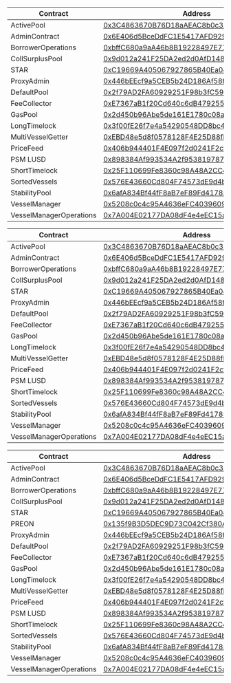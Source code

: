 
<Tabs>
  <TabItem value="table1" label="Arbitrum">

| Contract                | Address                                                                                                              |
| ----------------------- | -------------------------------------------------------------------------------------------------------------------- |
| ActivePool              | [0x3C4863670B76D18aAEAC8b0c399E5fB71190DD04](https://arbiscan.io/address/0x3c4863670b76d18aaeac8b0c399e5fb71190dd04) |
| AdminContract           | [0x6E406d5BceDdFC1E5417AFD9292cF2Ec1c1349ED](https://arbiscan.io/address/0x6E406d5BceDdFC1E5417AFD9292cF2Ec1c1349ED) |
| BorrowerOperations      | [0xbffC680a9aA46b8B19228497E77888dA6B944B2D](https://arbiscan.io/address/0xbffC680a9aA46b8B19228497E77888dA6B944B2D) |
| CollSurplusPool         | [0x9d012a241F25DA2ed2d0AfD148725A2A742cf1C6](https://arbiscan.io/address/0x9d012a241F25DA2ed2d0AfD148725A2A742cf1C6) |
| STAR                    | [0xC19669A405067927865B40Ea045a2baabbbe57f5](https://arbiscan.io/address/0xC19669A405067927865B40Ea045a2baabbbe57f5)   |
| ProxyAdmin              | [0x446bEEcf9a5CEB5b24D186Af58f8C83A9861039D](https://arbiscan.io/address/0x446bEEcf9a5CEB5b24D186Af58f8C83A9861039D) |
| DefaultPool             | [0x2f79AD2FA60929251F98b3fC59C5a5CA03224287](https://arbiscan.io/address/0x2f79AD2FA60929251F98b3fC59C5a5CA03224287) |
| FeeCollector            | [0xE7367aB1f20Cd640c6dB479255Be9f12745D0F43](https://arbiscan.io/address/0xE7367aB1f20Cd640c6dB479255Be9f12745D0F43) |
| GasPool                 | [0x2d450b96Abe5de161E1780c08aF55B2d3a5A741f](https://arbiscan.io/address/0x2d450b96Abe5de161E1780c08aF55B2d3a5A741f) |
| LongTimelock            | [0x3f00fE26f7e4a54290548DD8bc4a440c3fFB0FC9](https://arbiscan.io/address/0x3f00fE26f7e4a54290548DD8bc4a440c3fFB0FC9) |
| MultiVesselGetter       | [0xEBD48e5d8f0578128F4E25D88fF983D10E21A8D1](https://arbiscan.io/address/0xEBD48e5d8f0578128F4E25D88fF983D10E21A8D1) |
| PriceFeed               | [0x406b944401F4E097f2d0241F2cf596141EFB3d0D](https://arbiscan.io/address/0x406b944401F4E097f2d0241F2cf596141EFB3d0D) |
| PSM LUSD                | [0x898384Af993534A2f953819787D3e9519a4A077f](https://arbiscan.io/address/0x898384Af993534A2f953819787D3e9519a4A077f) |
| ShortTimelock           | [0x25F110699Fe8360c98A48A2CC42c3732328ACA8A](https://arbiscan.io/address/0x25F110699Fe8360c98A48A2CC42c3732328ACA8A) |
| SortedVessels           | [0x576E43660Cd804F74573dE9d4b26B3752e251a3f](https://arbiscan.io/address/0x576E43660Cd804F74573dE9d4b26B3752e251a3f) |
| StabilityPool           | [0x6afA834Bf44fF8aB7eF89Fd417853e9B13FBfB52](https://arbiscan.io/address/0x6afA834Bf44fF8aB7eF89Fd417853e9B13FBfB52) |
| VesselManager           | [0x5208c0c4c95A4636eFC403960969a4a4b4CCDFC5](https://arbiscan.io/address/0x5208c0c4c95A4636eFC403960969a4a4b4CCDFC5) |
| VesselManagerOperations | [0x7A004E02177DA08dF4e4eEC15a0F75Fb5DE6Af04](https://arbiscan.io/address/0x7A004E02177DA08dF4e4eEC15a0F75Fb5DE6Af04) |

  </TabItem>
  <TabItem value="table2" label="Polygon">

| Contract                | Address                                                                                                                  |
| ----------------------- | ------------------------------------------------------------------------------------------------------------------------ |
| ActivePool              | [0x3C4863670B76D18aAEAC8b0c399E5fB71190DD04](https://polygonscan.com/address/0x3c4863670b76d18aaeac8b0c399e5fb71190dd04) |
| AdminContract           | [0x6E406d5BceDdFC1E5417AFD9292cF2Ec1c1349ED](https://polygonscan.com/address/0x6E406d5BceDdFC1E5417AFD9292cF2Ec1c1349ED) |
| BorrowerOperations      | [0xbffC680a9aA46b8B19228497E77888dA6B944B2D](https://polygonscan.com/address/0xbffC680a9aA46b8B19228497E77888dA6B944B2D) |
| CollSurplusPool         | [0x9d012a241F25DA2ed2d0AfD148725A2A742cf1C6](https://polygonscan.com/address/0x9d012a241F25DA2ed2d0AfD148725A2A742cf1C6) |
| STAR                    | [0xC19669A405067927865B40Ea045a2baabbbe57f5](https://polygonscan.com/address/0xC19669A405067927865B40Ea045a2baabbbe57f5)   |
| ProxyAdmin              | [0x446bEEcf9a5CEB5b24D186Af58f8C83A9861039D](https://polygonscan.com/address/0x446bEEcf9a5CEB5b24D186Af58f8C83A9861039D) |
| DefaultPool             | [0x2f79AD2FA60929251F98b3fC59C5a5CA03224287](https://polygonscan.com/address/0x2f79AD2FA60929251F98b3fC59C5a5CA03224287) |
| FeeCollector            | [0xE7367aB1f20Cd640c6dB479255Be9f12745D0F43](https://polygonscan.com/address/0xE7367aB1f20Cd640c6dB479255Be9f12745D0F43) |
| GasPool                 | [0x2d450b96Abe5de161E1780c08aF55B2d3a5A741f](https://polygonscan.com/address/0x2d450b96Abe5de161E1780c08aF55B2d3a5A741f) |
| LongTimelock            | [0x3f00fE26f7e4a54290548DD8bc4a440c3fFB0FC9](https://polygonscan.com/address/0x3f00fE26f7e4a54290548DD8bc4a440c3fFB0FC9) |
| MultiVesselGetter       | [0xEBD48e5d8f0578128F4E25D88fF983D10E21A8D1](https://polygonscan.com/address/0xEBD48e5d8f0578128F4E25D88fF983D10E21A8D1) |
| PriceFeed               | [0x406b944401F4E097f2d0241F2cf596141EFB3d0D](https://polygonscan.com/address/0x406b944401F4E097f2d0241F2cf596141EFB3d0D) |
| PSM LUSD                | [0x898384Af993534A2f953819787D3e9519a4A077f](https://polygonscan.com/address/0x898384Af993534A2f953819787D3e9519a4A077f) |
| ShortTimelock           | [0x25F110699Fe8360c98A48A2CC42c3732328ACA8A](https://polygonscan.com/address/0x25F110699Fe8360c98A48A2CC42c3732328ACA8A) |
| SortedVessels           | [0x576E43660Cd804F74573dE9d4b26B3752e251a3f](https://polygonscan.com/address/0x576E43660Cd804F74573dE9d4b26B3752e251a3f) |
| StabilityPool           | [0x6afA834Bf44fF8aB7eF89Fd417853e9B13FBfB52](https://polygonscan.com/address/0x6afA834Bf44fF8aB7eF89Fd417853e9B13FBfB52) |
| VesselManager           | [0x5208c0c4c95A4636eFC403960969a4a4b4CCDFC5](https://polygonscan.com/address/0x5208c0c4c95A4636eFC403960969a4a4b4CCDFC5) |
| VesselManagerOperations | [0x7A004E02177DA08dF4e4eEC15a0F75Fb5DE6Af04](https://polygonscan.com/address/0x7A004E02177DA08dF4e4eEC15a0F75Fb5DE6Af04) |

  </TabItem>
  <TabItem value="table3" label="Base">

| Contract                | Address                                                                                                               |
| ----------------------- | --------------------------------------------------------------------------------------------------------------------- |
| ActivePool              | [0x3C4863670B76D18aAEAC8b0c399E5fB71190DD04](https://basescan.org/address/0x3c4863670b76d18aaeac8b0c399e5fb71190dd04) |
| AdminContract           | [0x6E406d5BceDdFC1E5417AFD9292cF2Ec1c1349ED](https://basescan.org/address/0x6E406d5BceDdFC1E5417AFD9292cF2Ec1c1349ED) |
| BorrowerOperations      | [0xbffC680a9aA46b8B19228497E77888dA6B944B2D](https://basescan.org/address/0xbffC680a9aA46b8B19228497E77888dA6B944B2D) |
| CollSurplusPool         | [0x9d012a241F25DA2ed2d0AfD148725A2A742cf1C6](https://basescan.org/address/0x9d012a241F25DA2ed2d0AfD148725A2A742cf1C6) |
| STAR                    | [0xC19669A405067927865B40Ea045a2baabbbe57f5](https://basescan.org/address/0xc19669a405067927865b40ea045a2baabbbe57f5) |
| PREON                   | [0x135f9B3D5DEC9D73C042Cf380AdFFF95f4Fe9E35](https://basescan.org/address/0x135f9b3d5dec9d73c042cf380adfff95f4fe9e35) |
| ProxyAdmin              | [0x446bEEcf9a5CEB5b24D186Af58f8C83A9861039D](https://basescan.org/address/0x446bEEcf9a5CEB5b24D186Af58f8C83A9861039D) |
| DefaultPool             | [0x2f79AD2FA60929251F98b3fC59C5a5CA03224287](https://basescan.org/address/0x2f79AD2FA60929251F98b3fC59C5a5CA03224287) |
| FeeCollector            | [0xE7367aB1f20Cd640c6dB479255Be9f12745D0F43](https://basescan.org/address/0xE7367aB1f20Cd640c6dB479255Be9f12745D0F43) |
| GasPool                 | [0x2d450b96Abe5de161E1780c08aF55B2d3a5A741f](https://basescan.org/address/0x2d450b96Abe5de161E1780c08aF55B2d3a5A741f) |
| LongTimelock            | [0x3f00fE26f7e4a54290548DD8bc4a440c3fFB0FC9](https://basescan.org/address/0x3f00fE26f7e4a54290548DD8bc4a440c3fFB0FC9) |
| MultiVesselGetter       | [0xEBD48e5d8f0578128F4E25D88fF983D10E21A8D1](https://basescan.org/address/0xEBD48e5d8f0578128F4E25D88fF983D10E21A8D1) |
| PriceFeed               | [0x406b944401F4E097f2d0241F2cf596141EFB3d0D](https://basescan.org/address/0x406b944401F4E097f2d0241F2cf596141EFB3d0D) |
| PSM LUSD                | [0x898384Af993534A2f953819787D3e9519a4A077f](https://basescan.org/address/0x898384Af993534A2f953819787D3e9519a4A077f) |
| ShortTimelock           | [0x25F110699Fe8360c98A48A2CC42c3732328ACA8A](https://basescan.org/address/0x25F110699Fe8360c98A48A2CC42c3732328ACA8A) |
| SortedVessels           | [0x576E43660Cd804F74573dE9d4b26B3752e251a3f](https://basescan.org/address/0x576E43660Cd804F74573dE9d4b26B3752e251a3f) |
| StabilityPool           | [0x6afA834Bf44fF8aB7eF89Fd417853e9B13FBfB52](https://basescan.org/address/0x6afA834Bf44fF8aB7eF89Fd417853e9B13FBfB52) |
| VesselManager           | [0x5208c0c4c95A4636eFC403960969a4a4b4CCDFC5](https://basescan.org/address/0x5208c0c4c95A4636eFC403960969a4a4b4CCDFC5) |
| VesselManagerOperations | [0x7A004E02177DA08dF4e4eEC15a0F75Fb5DE6Af04](https://basescan.org/address/0x7A004E02177DA08dF4e4eEC15a0F75Fb5DE6Af04) |

  </TabItem>
</Tabs>
